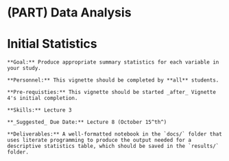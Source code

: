 # (PART) Data Analysis {-}

# Initial Statistics

```block
**Goal:** Produce appropriate summary statistics for each variable in your study.
```

```block
**Personnel:** This vignette should be completed by **all** students. 
```

```block
**Pre-requisties:** This vignette should be started _after_ Vignette 4's initial completion.
```

```block
**Skills:** Lecture 3
```

```block
**_Suggested_ Due Date:** Lecture 8 (October 15^th^)
```

```block
**Deliverables:** A well-formatted notebook in the `docs/` folder that uses literate programming to produce the output needed for a descriptive statistics table, which should be saved in the `results/` folder.
```
